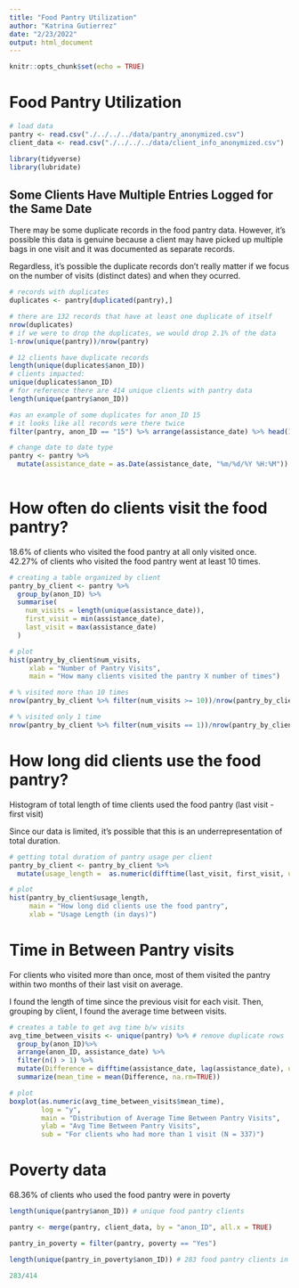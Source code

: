 ---
title: "Food Pantry Utilization"
author: "Katrina Gutierrez"
date: "2/23/2022"
output: html_document
---

```{r setup, include=FALSE}
knitr::opts_chunk$set(echo = TRUE)
```

# Food Pantry Utilization

```{r echo = FALSE}
# load data
pantry <- read.csv("./../../../data/pantry_anonymized.csv")
client_data <- read.csv("./../../../data/client_info_anonymized.csv")

library(tidyverse)
library(lubridate)
```

## Some Clients Have Multiple Entries Logged for the Same Date

There may be some duplicate records in the food pantry data.  However, it's possible this data is genuine because a client may have picked up multiple bags in one visit and it was documented as separate records.  

Regardless, it's possible the duplicate records don't really matter if we focus on the number of visits (distinct dates) and when they ocurred.

```{r }
# records with duplicates
duplicates <- pantry[duplicated(pantry),] 

# there are 132 records that have at least one duplicate of itself
nrow(duplicates)
# if we were to drop the duplicates, we would drop 2.1% of the data
1-nrow(unique(pantry))/nrow(pantry)

# 12 clients have duplicate records
length(unique(duplicates$anon_ID))
# clients impacted:
unique(duplicates$anon_ID)
# for reference there are 414 unique clients with pantry data
length(unique(pantry$anon_ID))

#as an example of some duplicates for anon_ID 15
# it looks like all records were there twice 
filter(pantry, anon_ID == "15") %>% arrange(assistance_date) %>% head(10)

```

```{r }
# change date to date type
pantry <- pantry %>%
  mutate(assistance_date = as.Date(assistance_date, "%m/%d/%Y %H:%M")) 
  
```

# How often do clients visit the food pantry?

18.6% of clients who visited the food pantry at all only visited once.  
42.27% of clients who visited the food pantry went at least 10 times.  

```{r }
# creating a table organized by client
pantry_by_client <- pantry %>%
  group_by(anon_ID) %>%
  summarise(
    num_visits = length(unique(assistance_date)), 
    first_visit = min(assistance_date),
    last_visit = max(assistance_date)
  ) 

# plot
hist(pantry_by_client$num_visits,
     xlab = "Number of Pantry Visits",
     main = "How many clients visited the pantry X number of times")

# % visited more than 10 times
nrow(pantry_by_client %>% filter(num_visits >= 10))/nrow(pantry_by_client)

# % visited only 1 time
nrow(pantry_by_client %>% filter(num_visits == 1))/nrow(pantry_by_client)

```

# How long did clients use the food pantry?

Histogram of total length of time clients used the food pantry (last visit - first visit)

Since our data is limited, it's possible that this is an underrepresentation of total duration.

```{r }
# getting total duration of pantry usage per client
pantry_by_client <- pantry_by_client %>%
  mutate(usage_length =  as.numeric(difftime(last_visit, first_visit, units = "days")))

# plot
hist(pantry_by_client$usage_length,
     main = "How long did clients use the food pantry",
     xlab = "Usage Length (in days)")

```
# Time in Between Pantry visits

For clients who visited more than once, most of them visited the pantry within two months of their last visit on average.

I found the length of time since the previous visit for each visit.  Then, grouping by client, I found the average time between visits.

```{r }
# creates a table to get avg time b/w visits
avg_time_between_visits <- unique(pantry) %>% # remove duplicate rows 
  group_by(anon_ID)%>%  
  arrange(anon_ID, assistance_date) %>%
  filter(n() > 1) %>%
  mutate(Difference = difftime(assistance_date, lag(assistance_date), units = "days") )  %>%
  summarize(mean_time = mean(Difference, na.rm=TRUE)) 

# plot
boxplot(as.numeric(avg_time_between_visits$mean_time), 
        log = "y",
        main = "Distribution of Average Time Between Pantry Visits",
        ylab = "Avg Time Between Pantry Visits",
        sub = "For clients who had more than 1 visit (N = 337)")

```

# Poverty data

68.36% of clients who used the food pantry were in poverty

```{r }
length(unique(pantry$anon_ID)) # unique food pantry clients

pantry <- merge(pantry, client_data, by = "anon_ID", all.x = TRUE)

pantry_in_poverty = filter(pantry, poverty == "Yes")

length(unique(pantry_in_poverty$anon_ID)) # 283 food pantry clients in poverty

283/414



```


